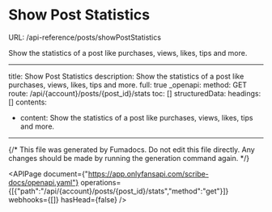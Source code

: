 # Show Post Statistics
URL: /api-reference/posts/showPostStatistics

Show the statistics of a post like purchases, views, likes, tips and more.

***

title: Show Post Statistics
description: Show the statistics of a post like purchases, views, likes, tips and more.
full: true
_openapi:
method: GET
route: /api/{account}/posts/{post_id}/stats
toc: []
structuredData:
headings: []
contents:

* content: Show the statistics of a post like purchases, views, likes, tips and more.

***

{/* This file was generated by Fumadocs. Do not edit this file directly. Any changes should be made by running the generation command again. */}

<APIPage document={"https://app.onlyfansapi.com/scribe-docs/openapi.yaml"} operations={[{"path":"/api/{account}/posts/{post_id}/stats","method":"get"}]} webhooks={[]} hasHead={false} />
